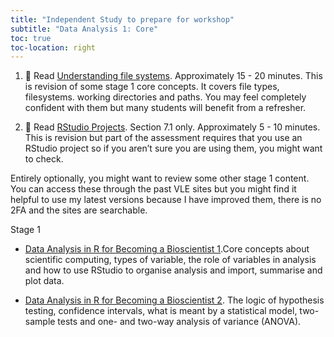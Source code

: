 ```yaml
---
title: "Independent Study to prepare for workshop"
subtitle: "Data Analysis 1: Core"
toc: true
toc-location: right
---
```


1.  📖 Read  [Understanding file systems](https://3mmarand.github.io/comp4biosci/file_systems.html). Approximately 15 - 20 minutes. This is revision of some stage 1 core concepts. It covers file types,  filesystems.  working directories and paths. You may feel completely confident with them but many students will benefit from a refresher. 

2. 📖 Read  [RStudio Projects](https://3mmarand.github.io/comp4biosci/workflow_rstudio.html#rstudio-projects). Section 7.1 only. Approximately 5 - 10 minutes. This is revision but part of the assessment requires that you use an RStudio project so if you aren't sure you are using them, you might want to check.


Entirely optionally, you might want to review some other stage 1 content. You can access these through the past VLE sites but you might find it helpful to use my latest versions because I have improved them, there is no 2FA and the sites are searchable.


Stage 1

-   [Data Analysis in R for Becoming a Bioscientist
    1](https://3mmarand.github.io/R4BABS/r4babs1/r4babs1.html).Core
    concepts about scientific computing, types of variable, the role of
    variables in analysis and how to use RStudio to organise analysis
    and import, summarise and plot data.

-   [Data Analysis in R for Becoming a Bioscientist
    2](https://3mmarand.github.io/R4BABS/r4babs2/r4babs2.html). The
    logic of hypothesis testing, confidence intervals, what is meant by
    a statistical model, two-sample tests and one- and two-way analysis
    of variance (ANOVA). 

